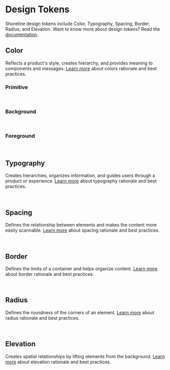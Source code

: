 # Design Tokens

Shoreline design tokens include Color, Typography, Spacing, Border, Radius, and Elevation. Want to know more about design tokens? Read the [documentation](https://shoreline.vtex.com/guides/styling/design-tokens).

## Color

Reflects a product's style, creates hierarchy, and provides meaning to components and messages. [Learn more](https://shoreline.vtex.com/foundations/color) about colors rationale and best practices.

### Primitive

<br />

<TokensGrid foundation="color" />

### Background

<br />

<TokensGrid foundation="bg" />

### Foreground

<br />

<TokensGrid foundation="fg" />

## Typography

Creates hierarchies, organizes information, and guides users through a product or experience. [Learn more](https://shoreline.vtex.com/foundations/typography) about typography rationale and best practices.

<br />

<TokensGrid foundation="typography" />

## Spacing

Defines the relationship between elements and makes the content more easily scannable. [Learn more](https://shoreline.vtex.com/foundations/spacing) about spacing rationale and best practices.

<br />

<TokensGrid foundation="space" />

## Border

Defines the limits of a container and helps organize content. [Learn more](https://shoreline.vtex.com/foundations/border) about border rationale and best practices.

<br />

<TokensGrid foundation="border" />

## Radius

Defines the roundness of the corners of an element. [Learn more](https://shoreline.vtex.com/foundations/radius) about radius rationale and best practices.

<br />

<TokensGrid foundation="radius" />

## Elevation

Creates spatial relationships by lifting elements from the background. [Learn more](https://shoreline.vtex.com/foundations/elevation) about elevation rationale and best practices.

<br />

<TokensGrid foundation="elevation" />
